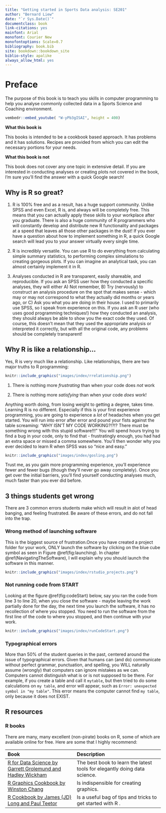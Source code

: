 ```yaml
--- 
title: "Getting started in Sports Data analysis: SE201"
author: "Bernard Liew"
date: "`r Sys.Date()`"
documentclass: book
link-citations: yes
mainfont: Arial
monofont: Courier New
monofontoptions: Scale=0.7
bibliography: book.bib
site: bookdown::bookdown_site
biblio-style: apalike
always_allow_html: yes
---
```


# Preface {#intro}

The purpose of this book is to teach you skills in computer programming to help you analyse commonly collected data in a Sports Science and Coaching environment.  

```r
vembedr::embed_youtube( "W-yPb3gISAI", height = 400)
```


**What this book is**

This books is intended to be a cookbook based approach. It has problems and it has solutions. Recipes are provided from which you can edit the necessary portions for your needs. 

**What this book is not**

This book does not cover any one topic in extensive detail. If you are interested in conducting analyses or creating plots not covered in the book, I'm sure you'll find the answer with a quick Google search!

## Why is R so great?

1. R is 100\% free and as a result, has a huge support community. Unlike SPSS and even Excel, R is, and always will be completely free. This means that you can actually apply these skills to your workplace after you graduate. There is also a huge community of R programmers who will constantly develop and distribute new R functionality and packages at a speed that leaves all those other packages in the dust! If you ever have a question about how to implement something in R, a quick Google search will lead you to your answer virtually every single time.

2. R is incredibly versatile. You can use R to do everything from calculating simple summary statistics, to performing complex simulations to creating gorgeous plots. If you can imagine an analytical task, you can almost certainly implement it in R.

3. Analyses conducted in R are transparent, easily shareable, and reproducible. If you ask an SPSS user how they conducted a specific analyses, they will either A) Not remember, B) Try (nervously) to construct an analysis procedure on the spot that makes sense - which may or may not correspond to what they actually did months or years ago, or C) Ask you what you are doing in their house. I used to primarily use SPSS, so I speak from experience on this. If you ask an R user (who uses good programming techniques!) how they conducted an analysis, they should always be able to show you the exact code they used. Of course, this doesn't mean that they used the appropriate analysis or interpreted it correctly, but with all the original code, any problems should be completely transparent!


## Why R is like a relationship... {#rrelationship}

Yes, R is very much like a relationship. Like relationships, there are two major truths to R programming:

```r
knitr::include_graphics("images/index/rrelationship.png")
```

1. There is nothing more *frustrating* than when your code does *not* work

2. There is nothing more *satisfying* than when your code *does* work!


Anything worth doing, from losing weight to getting a degree, takes time. Learning R is no different. Especially if this is your first experience programming, you are going to experience a *lot* of headaches when you get started. You will run into error after error and pound your fists against the table screaming: "WHY ISN'T MY CODE WORKING?!?!? There must be something wrong with this stupid software!!!" You will spend hours trying to find a bug in your code, only to find that - frustratingly enough, you had had an extra space or missed a comma somewhere. You'll then wonder why you ever decided to learn R when SPSS was so "nice and easy."


```r
knitr::include_graphics("images/index/gosling.png")
```


Trust me, as you gain more programming experience, you'll experience fewer and fewer bugs (though they'll never go away completely). Once you get over the initial barriers, you'll find yourself conducting analyses much, much faster than you ever did before.

## 3 things students get wrong

There are 3 common errors students make which will result in alot of head banging, and feeling frustrated. Be aware of these errors, and do not fall into the trap.

### Wrong method of launching software

This is the biggest source of frustration.Once you have created a project folder for your work, ONLY launch the software by clicking on the blue cube symbol as seen in Figure \@ref(fig:launching). In chapter \@ref(NavigatingTheSoftware), I will explain why you should launch the software in this manner.  

```r
knitr::include_graphics("images/index/rstudio_projects.png")
```

### Not running code from START

Looking at the figure \@ref(fig:codeStart) below, say you ran the code from line 3 to line 20, when you close the software - maybe leaving the work partially done for the day, the next time you launch the software, it has no recollection of where you stopped. You need to run the software from the first line of the code to where you stopped, and then continue with your work.

```r
knitr::include_graphics("images/index/runCodeStart.png")
```



### Typographical errors

More than 50\%  of the student queries in the past, centered around the issue of typographical errors. Given that humans can (and do) communicate without perfect grammar, punctuation, and spelling, you WILL naturally assume (wrongly) that computers can ignore mistakes as we can. Computers cannot distinguish what is or is not supposed to be there. For example, if you create a table and call it `mytable`, but then tried to do some calculations on `my table`, and error will appear, such as `Error: unexpected symbol in "my table"`. This error means the computer cannot find `my table`, only because it does not EXIST. 


## R resources

### R books

There are many, many excellent (non-pirate) books on R, some of which are available online for free. Here are some that I highly recommend:

| Book| Description|
|:----------------------------|:-----------------------------------|
|     [R for Data Science by Garrett Grolemund and Hadley Wickham](http://r4ds.had.co.nz/)| The best book to learn the latest tools for elegantly doing data science.|
|     [R Graphics Cookbook by Winston Chang](http://www.cookbook-r.com/Graphs/)| Is indispensible for creating graphics.|
|     [R Cookbook by James (JD) Long and Paul Teetor](https://rc2e.com/index.html)|Is a useful bag of tips and tricks to get started with R .|

